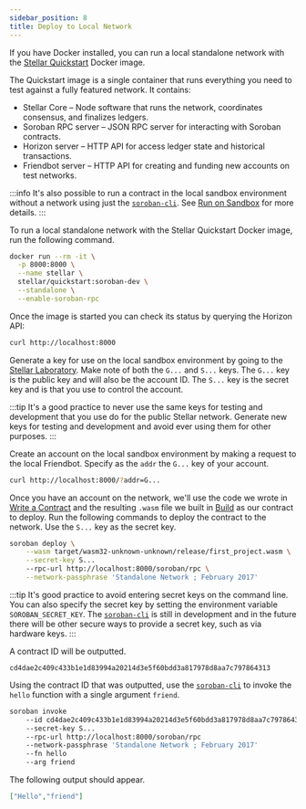```yaml
---
sidebar_position: 8
title: Deploy to Local Network
---
```


If you have Docker installed, you can run a local standalone network with the
[Stellar Quickstart] Docker image.

The Quickstart image is a single container that runs everything you need to test
against a fully featured network. It contains:

- Stellar Core – Node software that runs the network, coordinates consensus, and
finalizes ledgers.
- Soroban RPC server – JSON RPC server for interacting with Soroban contracts.
- Horizon server – HTTP API for access ledger state and historical transactions.
- Friendbot server – HTTP API for creating and funding new accounts on test
networks.

:::info
It's also possible to run a contract in the local sandbox environment without a
network using just the [`soroban-cli`]. See [Run on Sandbox] for more details.
:::

To run a local standalone network with the Stellar Quickstart Docker image,
run the following command.

```sh
docker run --rm -it \
  -p 8000:8000 \
  --name stellar \
  stellar/quickstart:soroban-dev \
  --standalone \
  --enable-soroban-rpc
```

Once the image is started you can check its status by querying the Horizon API:
```sh
curl http://localhost:8000
```

Generate a key for use on the local sandbox environment by going to the [Stellar
Laboratory]. Make note of both the `G...` and `S...` keys. The `G...` key is the
public key and will also be the account ID. The `S...` key is the secret key and
is that you use to control the account.

:::tip
It's a good practice to never use the same keys for testing and development that
you use do for the public Stellar network. Generate new keys for testing and
development and avoid ever using them for other purposes.
:::

Create an account on the local sandbox environment by making a request to the
local Friendbot. Specify as the `addr` the `G...` key of your account.

```sh
curl http://localhost:8000/?addr=G...
```

Once you have an account on the network, we'll use the code we wrote in [Write a
Contract] and the resulting `.wasm` file we built in [Build] as our contract to
deploy. Run the following commands to deploy the contract to the network. Use
the `S...` key as the secret key.

```sh
soroban deploy \
    --wasm target/wasm32-unknown-unknown/release/first_project.wasm \
    --secret-key S...
    --rpc-url http://localhost:8000/soroban/rpc \
    --network-passphrase 'Standalone Network ; February 2017'
```

:::tip
It's good practice to avoid entering secret keys on the command line. You can
also specify the secret key by setting the environment variable
`SOROBAN_SECRET_KEY`. The [`soroban-cli`] is still in development and in the
future there will be other secure ways to provide a secret key, such as via
hardware keys.
:::

A contract ID will be outputted.

```
cd4dae2c409c433b1e1d83994a20214d3e5f60bdd3a817978d8aa7c797864313
```

Using the contract ID that was outputted, use the [`soroban-cli`] to invoke the
`hello` function with a single argument `friend`.

```sh
soroban invoke
    --id cd4dae2c409c433b1e1d83994a20214d3e5f60bdd3a817978d8aa7c797864313
    --secret-key S...
    --rpc-url http://localhost:8000/soroban/rpc
    --network-passphrase 'Standalone Network ; February 2017'
    --fn hello
    --arg friend
```

The following output should appear.

```json
["Hello","friend"]
```

[Write a Contract]: write-a-contract
[Run on a Local Network]: run-on-local-network
[Build]: build
[`soroban-cli`]: ../getting-started/setup#install-the-soroban-cli
[Stellar Laboratory]: https://laboratory.stellar.org/#account-creator?network=test
[Run on Sandbox]: run-on-sandbox
[Stellar Quickstart]: https://github.com/stellar/quickstart
